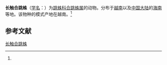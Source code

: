 {{Speciesbox
| name = 长触合跳蛛
| status = 
| status_system = 
| image = 
| genus = Synagelides
| species = palpalis
| authority = (Zabka, 1985)<ref name='id14890'>{{cite web| url =http://www.bioinfo.cn/db05/BjdwSpecies.php?action=view&id=14890| title =长触合跳蛛| work =《中国动物物种编目数据库》| publisher =中国科学院微生物研究所| author =中国科学院动物研究所| accessdate =2009-04-28| deadurl =yes| archiveurl =https://web.archive.org/web/20160305002325/http://www.bioinfo.cn/db05/BjdwSpecies.php?action=view&id=14890| archivedate =2016-03-05}}</ref>
}}

'''长触合跳蛛'''（[[学名|学名]]：{{lang|la|''Synagelides palpalis''}}）为[[跳蛛科|跳蛛科]][[合跳蛛属|合跳蛛属]]的动物。分布于[[越南|越南]]以及[[中国大陆|中国大陆]]的[[海南|海南]]等地。该物种的模式产地在越南。<ref name='id14890'/>

== 参考文献 ==
{{reflist}}

{{Wikispecies|Synagelides palpalis}}
{{Taxonbar|from=Q2489503}}

[[Category:合跳蛛属|长触合跳蛛]]


{{蜘蛛小作品}}
